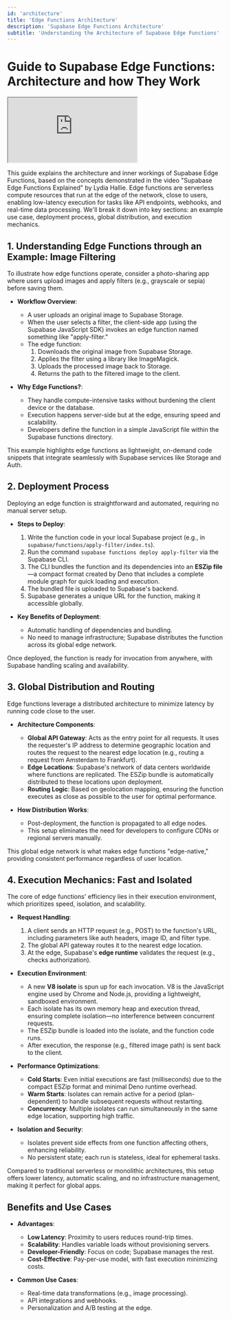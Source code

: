 ```yaml
---
id: 'architecture'
title: 'Edge Functions Architecture'
description: 'Supabase Edge Functions Architecture'
subtitle: 'Understanding the Architecture of Supabase Edge Functions'
---
```


# Guide to Supabase Edge Functions: Architecture and how They Work

<div class="video-container">
  <iframe
    src="https://www.youtube-nocookie.com/embed/za_loEtS4gs"
    frameBorder="1"
    allow="accelerometer; autoplay; clipboard-write; encrypted-media; gyroscope; picture-in-picture"
    allowFullScreen
  ></iframe>
</div>

This guide explains the architecture and inner workings of Supabase Edge Functions, based on the concepts demonstrated in the video "Supabase Edge Functions Explained" by Lydia Hallie. Edge functions are serverless compute resources that run at the edge of the network, close to users, enabling low-latency execution for tasks like API endpoints, webhooks, and real-time data processing. We'll break it down into key sections: an example use case, deployment process, global distribution, and execution mechanics.

## 1. Understanding Edge Functions through an Example: Image Filtering

To illustrate how edge functions operate, consider a photo-sharing app where users upload images and apply filters (e.g., grayscale or sepia) before saving them.

- **Workflow Overview**:
  - A user uploads an original image to Supabase Storage.
  - When the user selects a filter, the client-side app (using the Supabase JavaScript SDK) invokes an edge function named something like "apply-filter."
  - The edge function:
    1. Downloads the original image from Supabase Storage.
    2. Applies the filter using a library like ImageMagick.
    3. Uploads the processed image back to Storage.
    4. Returns the path to the filtered image to the client.

- **Why Edge Functions?**:
  - They handle compute-intensive tasks without burdening the client device or the database.
  - Execution happens server-side but at the edge, ensuring speed and scalability.
  - Developers define the function in a simple JavaScript file within the Supabase functions directory.

This example highlights edge functions as lightweight, on-demand code snippets that integrate seamlessly with Supabase services like Storage and Auth.

## 2. Deployment Process

Deploying an edge function is straightforward and automated, requiring no manual server setup.

- **Steps to Deploy**:
  1. Write the function code in your local Supabase project (e.g., in `supabase/functions/apply-filter/index.ts`).
  2. Run the command `supabase functions deploy apply-filter` via the Supabase CLI.
  3. The CLI bundles the function and its dependencies into an **ESZip file**—a compact format created by Deno that includes a complete module graph for quick loading and execution.
  4. The bundled file is uploaded to Supabase's backend.
  5. Supabase generates a unique URL for the function, making it accessible globally.

- **Key Benefits of Deployment**:
  - Automatic handling of dependencies and bundling.
  - No need to manage infrastructure; Supabase distributes the function across its global edge network.

Once deployed, the function is ready for invocation from anywhere, with Supabase handling scaling and availability.

## 3. Global Distribution and Routing

Edge functions leverage a distributed architecture to minimize latency by running code close to the user.

- **Architecture Components**:
  - **Global API Gateway**: Acts as the entry point for all requests. It uses the requester's IP address to determine geographic location and routes the request to the nearest edge location (e.g., routing a request from Amsterdam to Frankfurt).
  - **Edge Locations**: Supabase's network of data centers worldwide where functions are replicated. The ESZip bundle is automatically distributed to these locations upon deployment.
  - **Routing Logic**: Based on geolocation mapping, ensuring the function executes as close as possible to the user for optimal performance.

- **How Distribution Works**:
  - Post-deployment, the function is propagated to all edge nodes.
  - This setup eliminates the need for developers to configure CDNs or regional servers manually.

This global edge network is what makes edge functions "edge-native," providing consistent performance regardless of user location.

## 4. Execution Mechanics: Fast and Isolated

The core of edge functions' efficiency lies in their execution environment, which prioritizes speed, isolation, and scalability.

- **Request Handling**:
  1. A client sends an HTTP request (e.g., POST) to the function's URL, including parameters like auth headers, image ID, and filter type.
  2. The global API gateway routes it to the nearest edge location.
  3. At the edge, Supabase's **edge runtime** validates the request (e.g., checks authorization).

- **Execution Environment**:
  - A new **V8 isolate** is spun up for each invocation. V8 is the JavaScript engine used by Chrome and Node.js, providing a lightweight, sandboxed environment.
  - Each isolate has its own memory heap and execution thread, ensuring complete isolation—no interference between concurrent requests.
  - The ESZip bundle is loaded into the isolate, and the function code runs.
  - After execution, the response (e.g., filtered image path) is sent back to the client.

- **Performance Optimizations**:
  - **Cold Starts**: Even initial executions are fast (milliseconds) due to the compact ESZip format and minimal Deno runtime overhead.
  - **Warm Starts**: Isolates can remain active for a period (plan-dependent) to handle subsequent requests without restarting.
  - **Concurrency**: Multiple isolates can run simultaneously in the same edge location, supporting high traffic.

- **Isolation and Security**:
  - Isolates prevent side effects from one function affecting others, enhancing reliability.
  - No persistent state; each run is stateless, ideal for ephemeral tasks.

Compared to traditional serverless or monolithic architectures, this setup offers lower latency, automatic scaling, and no infrastructure management, making it perfect for global apps.

## Benefits and Use Cases

- **Advantages**:
  - **Low Latency**: Proximity to users reduces round-trip times.
  - **Scalability**: Handles variable loads without provisioning servers.
  - **Developer-Friendly**: Focus on code; Supabase manages the rest.
  - **Cost-Effective**: Pay-per-use model, with fast execution minimizing costs.

- **Common Use Cases**:
  - Real-time data transformations (e.g., image processing).
  - API integrations and webhooks.
  - Personalization and A/B testing at the edge.
